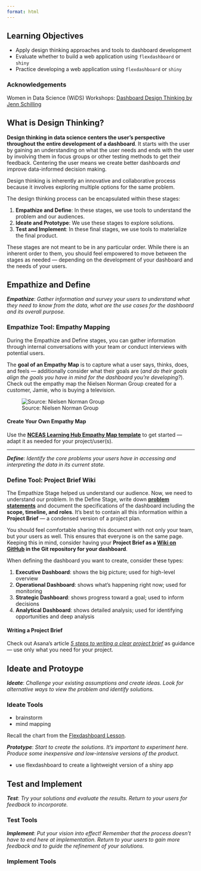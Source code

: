 ```yaml
---
format: html
---
```


## Learning Objectives {.unnumbered}

- Apply design thinking approaches and tools to dashboard development
- Evaluate whether to build a web application using `flexdashboard` or `shiny`
- Practice developing a web application using `flexdashboard` or `shiny`


::: {.callout-note icon=false}
### Acknowledgements
Women in Data Science (WiDS) Workshops: [Dashboard Design Thinking by Jenn Schilling](https://youtu.be/xd-V-ikReDI?si=hrX3TUS4MSVL3tn-)
:::

## What is Design Thinking?

**Design thinking in data science centers the user's perspective throughout the entire development of a dashboard**. It starts with the user by gaining an understanding on what the user needs and ends with the user by involving them in focus groups or other testing methods to get their feedback. Centering the user means we create better dashboards *and* improve data-informed decision making. 

Design thinking is inherently an innovative and collaborative process because it involves exploring multiple options for the same problem. 

The design thinking process can be encapsulated within these stages:

1. **Empathize and Define**: In these stages, we use tools to understand the problem and our audiences.
2. **Ideate and Prototype**: We use these stages to explore solutions.
3. **Test and Implement**: In these final stages, we use tools to materialize the final product.

These stages are not meant to be in any particular order. While there is an inherent order to them, you should feel empowered to move between the stages as needed --- depending on the development of your dashboard and the needs of your users.


## Empathize and Define

::: {.callout-warning appearance="minimal"}
***Empathize***: *Gather information and survey your users to understand what they need to know from the data, what are the use cases for the dashboard and its overall purpose.*
:::

### Empathize Tool: Empathy Mapping {.unnumbered}

During the Empathize and Define stages, you can gather information through internal conversations with your team or conduct interviews with potential users.

The **goal of an Empathy Map** is to capture what a user says, thinks, does, and feels --- additionally consider what their goals are (*and do their goals align the goals you have in mind for the dashboard you're developing?*). Check out the empathy map the Nielsen Norman Group created for a customer, Jamie, who is buying a television. 

![Source: Nielsen Norman Group](images/vizualization-r-practice-flexdashboard-shiny-1.png)

::: {.callout-caution icon=false}
#### Create Your Own Empathy Map

Use the [**NCEAS Learning Hub Empathy Map template**](https://docs.google.com/presentation/d/18RUZ1mDb4ns8ehBx4ONdC8sQaJL7hrGHlcfsnbU6sfk/edit?usp=sharing) to get started --- adapt it as needed for your project/user(s).
:::

---

::: {.callout-warning appearance="minimal"}
***Define***: *Identify the core problems your users have in accessing and interpreting the data in its current state.*
:::

### Define Tool: Project Brief Wiki {.unnumbered}

The Empathize Stage helped us understand our audience. Now, we need to understand our problem. In the Define Stage, write down [**problem statements**](https://www.betterup.com/blog/problem-statement) and document the specifications of the dashboard including the **scope, timeline, and roles**. It's best to contain all this information within a **Project Brief** --- a condensed version of a project plan.

You should feel comfortable sharing this document with not only your team, but your users as well. This ensures that everyone is on the same page. Keeping this in mind, consider having your **Project Brief as a [Wiki on GitHub](https://docs.github.com/en/communities/documenting-your-project-with-wikis/about-wikis) in the Git repository for your dashboard**.

When defining the dashboard you want to create, consider these types:

1. **Executive Dashboard**: shows the big picture; used for high-level overview
2. **Operational Dashboard**: shows what's happening right now; used for monitoring
3. **Strategic Dashboard**: shows progress toward a goal; used to inform decisions
4. **Analytical Dashboard**: shows detailed analysis; used for identifying opportunities and deep analysis


::: {.callout-caution icon=false}
#### Writing a Project Brief

Check out Asana's article [*5 steps to writing a clear project brief*](5 steps to writing a clear project brief) as guidance --- use only what you need for your project.
:::

## Ideate and Protoype

::: {.callout-warning appearance="minimal"}
***Ideate***: *Challenge your existing assumptions and create ideas. Look for alternative ways to view the problem and identify solutions.*
:::

### Ideate Tools {.unnumbered}

- brainstorm
- mind mapping

Recall the chart from the [Flexdashboard Lesson](https://learning.nceas.ucsb.edu/2023-10-delta/session_04.html).

::: {.callout-warning appearance="minimal"}
***Prototype***: *Start to create the solutions. It's important to experiment here. Produce some inexpensive and low-intensive versions of the product.*
:::

- use flexdashboard to create a lightweight version of a shiny app

## Test and Implement

::: {.callout-warning appearance="minimal"}
***Test***: *Try your solutions and evaluate the results. Return to your users for feedback to incorporate.*
:::

### Test Tools {.unnumbered}


::: {.callout-warning appearance="minimal"}
***Implement***: *Put your vision into effect! Remember that the process doesn't have to end here at implementation. Return to your users to gain more feedback and to guide the refinement of your solutions.*
:::

### Implement Tools {.unnumbered}



